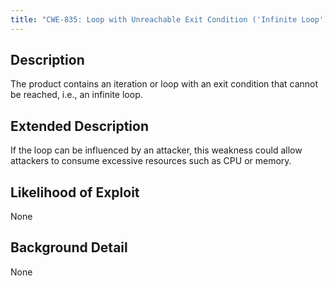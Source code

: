 ```yaml
---
title: "CWE-835: Loop with Unreachable Exit Condition ('Infinite Loop')"
---
```


## Description
The product contains an iteration or loop with an exit condition that cannot be reached, i.e., an infinite loop.

## Extended Description
If the loop can be influenced by an attacker, this weakness could allow attackers to consume excessive resources such as CPU or memory.

## Likelihood of Exploit
None

## Background Detail
None
        
